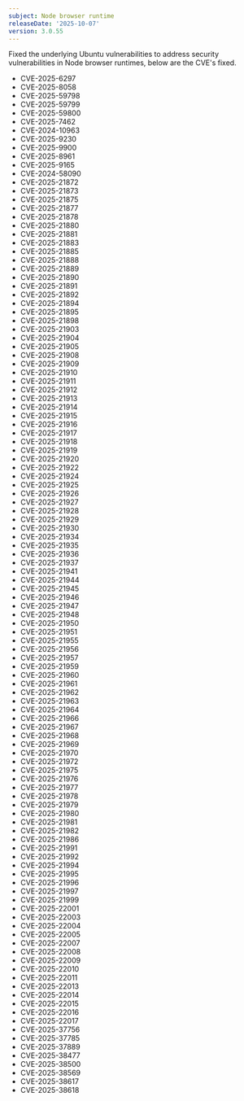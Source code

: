 ```yaml
---
subject: Node browser runtime
releaseDate: '2025-10-07'
version: 3.0.55
---
```


Fixed the underlying Ubuntu vulnerabilities to address security vulnerabilities in Node browser runtimes, below are the CVE's fixed.

* CVE-2025-6297
* CVE-2025-8058
* CVE-2025-59798
* CVE-2025-59799
* CVE-2025-59800
* CVE-2025-7462
* CVE-2024-10963
* CVE-2025-9230
* CVE-2025-9900
* CVE-2025-8961
* CVE-2025-9165
* CVE-2024-58090
* CVE-2025-21872
* CVE-2025-21873
* CVE-2025-21875
* CVE-2025-21877
* CVE-2025-21878
* CVE-2025-21880
* CVE-2025-21881
* CVE-2025-21883
* CVE-2025-21885
* CVE-2025-21888
* CVE-2025-21889
* CVE-2025-21890
* CVE-2025-21891
* CVE-2025-21892
* CVE-2025-21894
* CVE-2025-21895
* CVE-2025-21898
* CVE-2025-21903
* CVE-2025-21904
* CVE-2025-21905
* CVE-2025-21908
* CVE-2025-21909
* CVE-2025-21910
* CVE-2025-21911
* CVE-2025-21912
* CVE-2025-21913
* CVE-2025-21914
* CVE-2025-21915
* CVE-2025-21916
* CVE-2025-21917
* CVE-2025-21918
* CVE-2025-21919
* CVE-2025-21920
* CVE-2025-21922
* CVE-2025-21924
* CVE-2025-21925
* CVE-2025-21926
* CVE-2025-21927
* CVE-2025-21928
* CVE-2025-21929
* CVE-2025-21930
* CVE-2025-21934
* CVE-2025-21935
* CVE-2025-21936
* CVE-2025-21937
* CVE-2025-21941
* CVE-2025-21944
* CVE-2025-21945
* CVE-2025-21946
* CVE-2025-21947
* CVE-2025-21948
* CVE-2025-21950
* CVE-2025-21951
* CVE-2025-21955
* CVE-2025-21956
* CVE-2025-21957
* CVE-2025-21959
* CVE-2025-21960
* CVE-2025-21961
* CVE-2025-21962
* CVE-2025-21963
* CVE-2025-21964
* CVE-2025-21966
* CVE-2025-21967
* CVE-2025-21968
* CVE-2025-21969
* CVE-2025-21970
* CVE-2025-21972
* CVE-2025-21975
* CVE-2025-21976
* CVE-2025-21977
* CVE-2025-21978
* CVE-2025-21979
* CVE-2025-21980
* CVE-2025-21981
* CVE-2025-21982
* CVE-2025-21986
* CVE-2025-21991
* CVE-2025-21992
* CVE-2025-21994
* CVE-2025-21995
* CVE-2025-21996
* CVE-2025-21997
* CVE-2025-21999
* CVE-2025-22001
* CVE-2025-22003
* CVE-2025-22004
* CVE-2025-22005
* CVE-2025-22007
* CVE-2025-22008
* CVE-2025-22009
* CVE-2025-22010
* CVE-2025-22011
* CVE-2025-22013
* CVE-2025-22014
* CVE-2025-22015
* CVE-2025-22016
* CVE-2025-22017
* CVE-2025-37756
* CVE-2025-37785
* CVE-2025-37889
* CVE-2025-38477
* CVE-2025-38500
* CVE-2025-38569
* CVE-2025-38617
* CVE-2025-38618


